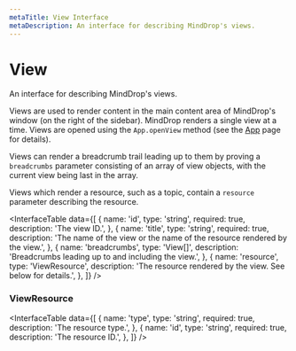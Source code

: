 ```yaml
---
metaTitle: View Interface
metaDescription: An interface for describing MindDrop's views.
---
```


# View

<Description>
  An interface for describing MindDrop's views.
</Description>

Views are used to render content in the main content area of MindDrop's window (on the right of the sidebar). MindDrop renders a single view at a time. Views are opened using the `App.openView` method (see the [App](/docs/extensions/api/app) page for details).

Views can render a breadcrumb trail leading up to them by proving a `breadcrumbs` parameter consisting of an array of view objects, with the current view being last in the array.

Views which render a resource, such as a topic, contain a `resource` parameter describing the resource.

<InterfaceTable
  data={[
    {
      name: 'id',
      type: 'string',
      required: true,
      description: 'The view ID.',
    },
    {
      name: 'title',
      type: 'string',
      required: true,
      description:
        'The name of the view or the name of the resource rendered by the view.',
    },
    {
      name: 'breadcrumbs',
      type: 'View[]',
      description:
        'Breadcrumbs leading up to and including the view.',
    },
    {
      name: 'resource',
      type: 'ViewResource',
      description:
        'The resource rendered by the view. See below for details.',
    },
  ]}
/>

### ViewResource

<InterfaceTable
  data={[
    {
      name: 'type',
      type: 'string',
      required: true,
      description: 'The resource type.',
    },
    {
      name: 'id',
      type: 'string',
      required: true,
      description: 'The resource ID.',
    },
  ]}
/>
